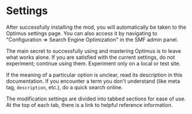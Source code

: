 # Settings

After successfully installing the mod, you will automatically be taken to the Optimus settings page. You can also access it by navigating to "Configuration => Search Engine Optimization" in the SMF admin panel.

The main secret to successfully using and mastering Optimus is to leave what works alone. If you are satisfied with the current settings, do not experiment; continue using them. Experiment only on a local or test site.

If the meaning of a particular option is unclear, read its description in this documentation. If you encounter a term you don't understand (like meta tag, `description`, etc.), do a quick search online.

The modification settings are divided into tabbed sections for ease of use. At the top of each tab, there is a link to helpful reference information.
